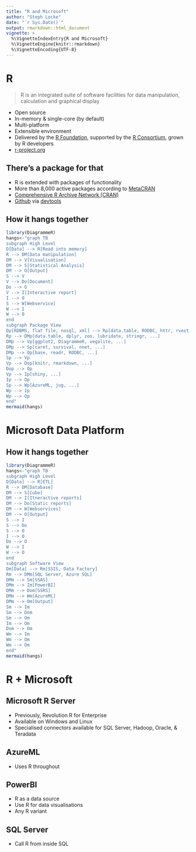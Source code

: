 ```yaml
---
title: "R and Microsoft"
author: "Steph Locke"
date: "`r Sys.Date()`"
output: rmarkdown::html_document
vignette: >
  %\VignetteIndexEntry{R and Microsoft}
  %\VignetteEngine{knitr::rmarkdown}
  %\VignetteEncoding{UTF-8}
---
```


# R
> R is an integrated suite of software facilities for data manipulation, calculation and graphical display

- Open source
- In-memory & single-core (by default)
- Multi-platform
- Extensible environment
- Delivered by the [R Foundation](https://www.r-project.org/foundation/), supported by the [R Consortium](https://www.r-consortium.org/), grown by R developers 
- [r-project.org](http://www.r-project.org/)

## There's a package for that
- R is extended with packages of functionality
- More than 8,000 active packages according to [MetaCRAN](http://www.r-pkg.org/)
- [Comprehensive R Archive Network (CRAN)](https://cran.r-project.org/)
- [Github](https://github.com) via [devtools](https://cran.r-project.org/package=devtools)

## How it hangs together
```r
library(DiagrammeR)
hangs<-"graph TB
subgraph High Level
D[Data] --> R[Read into memory]
R --> DM[Data manipulation]
DM --> V[Visualisation]
DM --> S[Statistical Analysis]
DM --> O[Output]
S --> V
V --> Do[Document]
Do --> O
V --> I[Interactive report]
I --> O
S --> W[Webservice]
W --> I
W --> O
end
subgraph Package View
Dp[RDBMS, flat file, nosql, xml] --> Rp[data.table, RODBC, httr, rvest, readxl, readr,...]
Rp --> DMp[data.table, dplyr, zoo, lubridate, stringr, ...]
DMp --> Vp[ggplot2, DiagrammeR, vegalite, ...]
DMp --> Sp[caret, survival, nnet, ...]
DMp --> Op[base, readr, RODBC, ...]
Sp --> Vp
Vp --> Dop[knitr, rmarkdown, ...]
Dop --> Op
Vp --> Ip[shiny, ...]
Ip --> Op
Sp --> Wp[AzureML, jug, ...]
Wp --> Ip
Wp --> Op
end"
mermaid(hangs)
```

# Microsoft Data Platform

## How it hangs together
```r
library(DiagrammeR)
hangs<-"graph TB
subgraph High Level
D[Data] --> R[ETL]
R --> DM[Database]
DM --> S[Cube]
DM --> I[Itneractive reports]
DM --> Do[Static reports]
DM --> W[Webservices]
DM --> O[Output]
S --> I
S --> Do
S --> O
I --> O
Do --> O
W --> I
W --> O
end
subgraph Software View
Dm[Data] --> Rm[SSIS, Data Factory]
Rm --> DMm[SQL Server, Azure SQL]
DMm --> Sm[SSAS]
DMm --> Im[PowerBI]
DMm --> Dom[SSRS]
DMm --> Wm[AzureML]
DMm --> Om[Output]
Sm --> Im
Sm --> Dom
Sm --> Om
Im --> Om
Dom --> Om
Wm --> Im
Wm --> Om
Wm --> Om
end"
mermaid(hangs)
```

# R + Microsoft
## Microsoft R Server
- Previously, Revolution R for Enterprise
- Available on Windows and Linux
- Specialised connectors available for SQL Server, Hadoop, Oracle, & Teradata

## AzureML
- Uses R throughout

## PowerBI
- R as a data source
- Use R for data visualisations
- Any R variant

## SQL Server
- Call R from inside SQL
